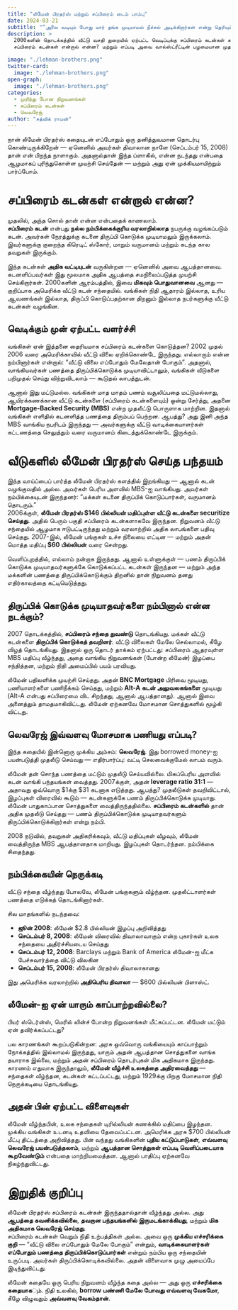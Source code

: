 ```yaml
---
title: "லீமேன் பிரதர்ஸ் மற்றும் சப்பிரைம் டைம் பாம்பு"
date: 2024-03-21
subtitle: "“அலை வடியும் போது யார் தங்க முடியாமல் நீச்சல் அடிக்கிறார்கள் என்று தெரியும்.” — வாரன் பெஃபட்"
description: >
  2000களின் தொடக்கத்தில் வீட்டு வசதி துறையில் ஏற்பட்ட வெடிப்புக்கு சப்பிரைம் கடன்கள் காரணமாக இருந்தன — ஆனால் அவை பின்பு உலகம் முழுவதும் நிதி அமைப்பை நிலை திரித்தன.
  சப்பிரைம் கடன்கள் என்றால் என்ன? மற்றும் எப்படி அவை வால்ஸ்ட்ரீட்டின் பழமையான முதலீட்டு வங்கியான லீமேன் பிரதர்ஸை வீழ்த்தின?

image: "./lehman-brothers.png"
twitter-card:
  image: "./lehman-brothers.png"
open-graph:
  image: "./lehman-brothers.png"
categories:
  - முறிந்து போன நிறுவனங்கள்
  - சப்பிரைம் கடன்கள்
  - லெவரேஜ்
author: "சத்விக் ராமன்"
---
```


நான் லீமேன் பிரதர்ஸ் கதையுடன் எப்போதும் ஒரு தனித்துவமான தொடர்பு கொண்டிருக்கிறேன் — ஏனெனில் அவர்கள் திவாலான நாளே (செப்டம்பர் 15, 2008) தான் என் பிறந்த நாளாகும். அதனால்தான் இந்த ப்ளாகில், என்ன நடந்தது என்பதை ஆழமாகப் புரிந்துகொள்ள முயற்சி செய்தேன் — மற்றும் அது ஏன் முக்கியமாயிற்றும் பார்ப்போம்.

# சப்பிரைம் கடன்கள் என்றால் என்ன?
முதலில், அந்த சொல் தான் என்ன என்பதைக் காணலாம்.  
**சப்பிரைம் கடன்** என்பது **நல்ல நம்பிக்கைக்குரிய வரலாறில்லாத** நபருக்கு வழங்கப்படும் கடன். அவர்கள் நேரத்துக்கு கடனை திருப்பி கொடுக்க முடியாமலும் இருக்கலாம். இவர்களுக்கு குறைந்த கிரெடிட் ஸ்கோர், மாறும் வருமானம் மற்றும் கடந்த கால தவறுகள் இருக்கும்.

இந்த கடன்கள் **அதிக வட்டியுடன்** வருகின்றன — ஏனெனில் அவை ஆபத்தானவை. கடனளிப்பவர்கள் இது மூலமாக அதிக ஆபத்தை சமநிலைப்படுத்த முயற்சி செய்கிறார்கள். 2000களின் ஆரம்பத்தில், இவை **மிகவும் பொதுவானவை** ஆனது — குறிப்பாக அமெரிக்க வீட்டு கடன் சந்தையில். வங்கிகள் நிதி ஆதாரம் இல்லாத, உரிய ஆவணங்கள் இல்லாத, திருப்பி கொடுப்பதற்கான திறனும் இல்லாத நபர்களுக்கு வீட்டு கடன்கள் வழங்கின.

## வெடிக்கும் முன் ஏற்பட்ட வளர்ச்சி
வங்கிகள் ஏன் இத்தனை தைரியமாக சப்பிரைம் கடன்களை கொடுத்தன? 2002 முதல் 2006 வரை அமெரிக்காவில் வீட்டு விலை ஏறிக்கொண்டே இருந்தது. எல்லாரும் என்ன நம்பினார்கள் என்றால்: “வீட்டு விலை எப்போதும் மேலேதான் போகும்”. அதனால், வாங்கியவர்கள் பணத்தை திருப்பிக்கொடுக்க முடியாவிட்டாலும், வங்கிகள் வீடுகளை பறிமுதல் செய்து விற்றுவிடலாம் — கூடுதல் லாபத்துடன்.

ஆனால் இது மட்டுமல்ல. வங்கிகள் மாத மாதம் பணம் வசூலிப்பதை மட்டுமல்லாது, ஆயிரக்கணக்கான வீட்டு கடன்களை (சப்பிரைம் கடன்களையும்) ஒன்று சேர்த்து, அதனை **Mortgage-Backed Security (MBS)** என்ற முதலீட்டு பொருளாக மாற்றின. இதனால் வங்கிகள் எளிதில் கடனளித்த பணத்தை திரும்பப் பெற்றன. ஆபத்து? அது இனி அந்த MBS வாங்கிய நபரிடம் இருந்தது — அவர்களுக்கு வீட்டு வாடிக்கையாளர்கள் கட்டணத்தை செலுத்தும் வரை வருமானம் கிடைத்துக்கொண்டே இருக்கும்.

# வீடுகளில் லீமேன் பிரதர்ஸ் செய்த பந்தயம்
இந்த வாய்ப்பைப் பார்த்த லீமேன் பிரதர்ஸ் களத்தில் இறங்கியது — ஆனால் கடன் வழங்குவதில் அல்ல. அவர்கள் பெரிய அளவில் MBS-ஐ வாங்கியது. அவர்கள் நம்பிக்கையுடன் இருந்தனர்: “மக்கள் கடனை திருப்பிக் கொடுப்பார்கள், வருமானம் தொடரும்.”  
2006க்குள், **லீமேன் பிரதர்ஸ் $146 பில்லியன் மதிப்புள்ள வீட்டு கடன்களை securitize செய்தது.** அதில் பெரும் பகுதி சப்பிரைம் கடன்களாகவே இருந்தன. நிறுவனம் வீட்டு சந்தையில் ஆழமாக ஈடுபட்டிருந்தது மற்றும் வரலாற்றில் அதிக லாபங்களை பதிவு செய்தது. 2007-இல், லீமேன் பங்குகள் உச்ச நிலையை எட்டின — மற்றும் அதன் மொத்த மதிப்பு **$60 பில்லியன்** வரை சென்றது.

வெளிப்புறத்தில், எல்லாம் நன்றாக இருந்தது. ஆனால் உள்ளுக்குள் — பணம் திருப்பிக் கொடுக்க முடியாதவர்களுக்கே கொடுக்கப்பட்ட கடன்கள் இருந்தன — மற்றும் அந்த மக்களின் பணத்தை திருப்பிக்கொடுக்கும் திறனில் தான் நிறுவனம் தனது எதிர்காலத்தை கட்டியெடுத்தது.

## திருப்பிக் கொடுக்க முடியாதவர்களை நம்பினால் என்ன நடக்கும்?
2007 தொடக்கத்தில், **சப்பிரைம் சந்தை துவண்டு** தொடங்கியது. மக்கள் வீட்டு கடன்களை **திருப்பிக் கொடுக்கத் தவறினர்**. வீட்டு விலைகள் மேலே செல்லாமல், கீழே விழத் தொடங்கியது. இதனால் ஒரு தொடர் தாக்கம் ஏற்பட்டது: சப்பிரைம் ஆதரவுள்ள MBS மதிப்பு வீழ்ந்தது, அதை வாங்கிய நிறுவனங்கள் (போன்ற லீமேன்) இழப்பை சந்தித்தன, மற்றும் நிதி அமைப்பில் பயம் பரவியது.

லீமேன் பதிலளிக்க முயற்சி செய்தது. அதன் **BNC Mortgage** பிரிவை மூடியது, பணியாளர்களை பணிநீக்கம் செய்தது, மற்றும் **Alt-A கடன் அலுவலகங்களை** மூடியது (Alt-A என்பது சப்பிரைமை விட சிறந்தது, ஆனால் ஆபத்தானது). ஆனால் இவை அனைத்தும் தாமதமாகிவிட்டது. லீமேன் ஏற்கனவே மோசமான சொத்துகளில் மூழ்கி விட்டது.

## லெவரேஜ் இவ்வளவு மோசமாக பணியது எப்படி?
இந்த கதையில் இன்னொரு முக்கிய அம்சம்: **லெவரேஜ்**. இது borrowed money-ஐ பயன்படுத்தி முதலீடு செய்வது — எதிர்பார்ப்பு: வட்டி செலவைக்குமேல் லாபம் வரும்.

லீமேன் தன் சொந்த பணத்தை மட்டும் முதலீடு செய்யவில்லை. மிகப்பெரிய அளவில் கடன் வாங்கி பந்தயங்கள் வைத்தது. 2007க்குள், அதன் **leverage ratio 31:1** — அதாவது ஒவ்வொரு $1க்கு $31 கடனாக எடுத்தது. ஆபத்து? முதலீடுகள் தவறிவிட்டால், இழப்புகள் விரைவில் கூடும் — கடன்களுக்கே பணம் திருப்பிக்கொடுக்க முடியாது. லீமேன் பாதுகாப்பான சொத்துகளை வைத்திருந்ததில்லை. **சப்பிரைம் கடன்களில்** தான் அதிக முதலீடு செய்தது — பணம் திருப்பிக்கொடுக்க முடியாதவர்களும் திருப்பிக்கொடுக்கிறார்கள் என்று நம்பி.

2008 நடுவில், தவறுகள் அதிகரிக்கவும், வீட்டு மதிப்புகள் வீழவும், லீமேன் வைத்திருந்த MBS ஆபத்தானதாக மாறியது. இழப்புகள் தொடர்ந்தன. நம்பிக்கை சிதைந்தது.

## நம்பிக்கையின் நெருக்கடி
வீட்டு சந்தை வீழ்ந்தது போலவே, லீமேன் பங்குகளும் வீழ்ந்தன. முதலீட்டாளர்கள் பணத்தை எடுக்கத் தொடங்கினார்கள்.

சில மாதங்களில் நடந்தவை:

* **ஜூன் 2008**: லீமேன் $2.8 பில்லியன் இழப்பு அறிவித்தது  
* **செப்டம்பர் 8, 2008**: லீமேன் விரைவில் திவாலாவாகும் என்ற புகார்கள் உலக சந்தையை அதிர்ச்சியடைய செய்தது  
* **செப்டம்பர் 12, 2008**: Barclays மற்றும் Bank of America லீமேன்-ஐ மீட்க பேச்சுவார்த்தை விட்டு விலகின  
* **செப்டம்பர் 15, 2008**: லீமேன் பிரதர்ஸ் திவாலாகானது  

இது அமெரிக்க வரலாற்றில் **அதிபெரிய திவாலா** — $600 பில்லியன் பிளாஸ்ட்.

## லீமேன்-ஐ ஏன் யாரும் காப்பாற்றவில்லை?
பியர் ஸ்டெர்ன்ஸ், மெரில் லின்ச் போன்ற நிறுவனங்கள் மீட்கப்பட்டன. லீமேன் மட்டும் ஏன் தவிர்க்கப்பட்டது?

பல காரணங்கள் கூறப்படுகின்றன: அரசு ஒவ்வொரு வங்கியையும் காப்பாற்றும் நோக்கத்தில் இல்லாமல் இருந்தது, யாரும் அதன் ஆபத்தான சொத்துகளை வாங்க தயாராக இல்லை, மற்றும் அதன் சப்பிரைம் தொடர்புகள் மிக அதிகமாக இருந்தது. காரணம் எதுவாக இருந்தாலும், **லீமேன் வீழ்ச்சி உலகத்தை அதிரவைத்தது** — சந்தைகள் வீழ்ந்தன, கடன்கள் கட்டப்பட்டது, மற்றும் 1929க்கு பிறகு மோசமான நிதி நெருக்கடியை தொடங்கியது.

## அதன் பின் ஏற்பட்ட விளைவுகள்
லீமேன் வீழ்ந்தபின், உலக சந்தைகள் டிரில்லியன் கணக்கில் மதிப்பை இழந்தன. முக்கிய வங்கிகள் உடனடி உதவியை தேவைப்பட்டன. அமெரிக்க அரசு $700 பில்லியன் மீட்பு திட்டத்தை அறிவித்தது. பின் வந்தது வங்கிகளின் **புதிய கட்டுப்பாடுகள்**, **எவ்வளவு லெவரேஜ் பயன்படுத்தலாம்**, மற்றும் **ஆபத்தான சொத்துகள் எப்படி வெளிப்படையாக கூறவேண்டும்** என்பதை மாற்றியமைத்தன. ஆனால் பாதிப்பு ஏற்கனவே நிகழ்ந்துவிட்டது.

# இறுதிக் குறிப்பு
லீமேன் பிரதர்ஸ் சப்பிரைம் கடன்கள் இருந்ததால்தான் வீழ்ந்தது அல்ல. அது **ஆபத்தை கவனிக்கவில்லை**, **தவறான பந்தயங்களில் இருமடங்காக்கியது**, மற்றும் **மிக அதிகமாக லெவரேஜ் செய்தது**.  
சப்பிரைம் கடன்கள் வெறும் நிதி உற்பத்திகள் அல்ல. அவை ஒரு **முக்கிய எச்சரிக்கை குறி** — “வீட்டு விலை எப்போதும் மேலே போகும்” என்றும், **வாடிக்கையாளர்கள் எப்போதும் பணத்தை திருப்பிக்கொடுப்பார்கள்** என்றும் நம்பிய ஒரு சந்தையின் உருப்படி. அவர்கள் திருப்பிக்கொடிக்கவில்லை. அதன் விளைவாக முழு அமைப்பே இடிந்துவிட்டது.

லீமேன் கதையே ஒரு பெரிய நிறுவனம் வீழ்ந்த கதை அல்ல — அது ஒரு **எச்சரிக்கை கதையாக**ும். நிதி உலகில், **borrow பண்ணி மேலே போவது எவ்வளவு வேகமோ**, கீழே விழுவதும் **அவ்வளவு வேகம்தான்**.
